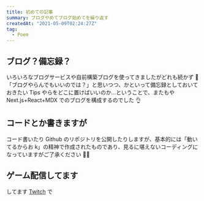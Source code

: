 ```yaml
---
title: 初めての記事
summary: ブログやめてブログ始めてを繰り返す
createdAt: "2021-05-09T02:24:27Z"
tag:
  - Poem
---
```


## ブログ？備忘録？

いろいろなブログサービスや自前構築ブログを使ってきましたがどれも続かず 🤔
「ブログやらんでもいいのでは？」と思いつつ、かといって備忘録としておいておきたい Tips やらをどこに置けばいいのか...ということで、またもや Next.js+React+MDX でのブログを構成するのでした 👌

## コードとか書きますが

コード書いたり Github のリポジトリを公開したりしますが、基本的には「動いてるからお k」の精神で作成されたものであり、見るに堪えないコーディングになっていますがご了承ください 🙇‍♂️

## ゲーム配信してます

してます [Twitch](https://www.twitch.tv/snicyme) で
